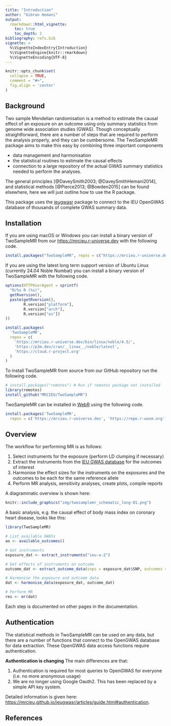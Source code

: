 ```yaml
---
title: "Introduction"
author: "Gibran Hemani"
output:
  rmarkdown::html_vignette:
    toc: true
    toc_depth: 2
bibliography: refs.bib
vignette: >
  %\VignetteIndexEntry{Introduction}
  %\VignetteEngine{knitr::rmarkdown}
  %\VignetteEncoding{UTF-8}
---
```


```r
knitr::opts_chunk$set(
  collapse = TRUE,
  comment = "#>",
  fig.align = 'center'
)
```

## Background

Two sample Mendelian randomisation is a method to estimate the causal effect of an exposure on an outcome using only summary statistics from genome wide association studies (GWAS). Though conceptually straightforward, there are a number of steps that are required to perform the analysis properly, and they can be cumbersome. The TwoSampleMR package aims to make this easy by combining three important components

- data management and harmonisation
- the statistical routines to estimate the causal effects
- connection to a large repository of the actual GWAS summary statistics needed to perform the analyses.

The general principles [@DaveySmith2003; @DaveySmithHemani2014], and statistical methods [@Pierce2013; @Bowden2015] can be found elsewhere, here we will just outline how to use the R package.

This package uses the [ieugwasr](https://github.com/mrcieu/ieugwasr) package to connect to the IEU OpenGWAS database of thousands of complete GWAS summary data.

## Installation

If you are using macOS or Windows you can install a binary version of TwoSampleMR from our <https://mrcieu.r-universe.dev> with the following code.

```r
install.packages("TwoSampleMR", repos = c("https://mrcieu.r-universe.dev", "https://cloud.r-project.org"))
```

If you are using the latest long term support version of Ubuntu Linux (currently 24.04 Noble Numbat) you can install a binary version of TwoSampleMR with the following code.

```r
options(HTTPUserAgent = sprintf(
  "R/%s R (%s)",
  getRversion(),
  paste(getRversion(),
        R.version["platform"],
        R.version["arch"],
        R.version["os"])
))

install.packages(
  'TwoSampleMR',
  repos = c(
    'https://mrcieu.r-universe.dev/bin/linux/noble/4.5/',
    'https://p3m.dev/cran/__linux__/noble/latest',
    'https://cloud.r-project.org'
  )
)
```

To install TwoSampleMR from source from our GitHub repository run the following code.

```r
# install.packages("remotes") # Run if remotes package not installed
library(remotes)
install_github("MRCIEU/TwoSampleMR")
```

TwoSampleMR can be installed in [WebR](https://docs.r-wasm.org/webr/latest/) using the following code.

```r
install.packages('TwoSampleMR',
  repos = c('https://mrcieu.r-universe.dev', 'https://repo.r-wasm.org'))
```

## Overview

The workflow for performing MR is as follows:

1. Select instruments for the exposure (perform LD clumping if necessary)
2. Extract the instruments from the [IEU GWAS database](https://gwas.mrcieu.ac.uk/) for the outcomes of interest
3. Harmonise the effect sizes for the instruments on the exposures and the outcomes to be each for the same reference allele
4. Perform MR analysis, sensitivity analyses, create plots, compile reports

A diagrammatic overview is shown here:

```r
knitr::include_graphics("img/twosamplemr_schematic_long-01.png")
```

A basic analysis, e.g. the causal effect of body mass index on coronary heart disease, looks like this:

```r
library(TwoSampleMR)

# List available GWASs
ao <- available_outcomes()

# Get instruments
exposure_dat <- extract_instruments("ieu-a-2")

# Get effects of instruments on outcome
outcome_dat <- extract_outcome_data(snps = exposure_dat$SNP, outcomes = "ieu-a-7")

# Harmonise the exposure and outcome data
dat <- harmonise_data(exposure_dat, outcome_dat)

# Perform MR
res <- mr(dat)
```

Each step is documented on other pages in the documentation.

## Authentication

The statistical methods in TwoSampleMR can be used on any data, but there are a number of functions that connect to the OpenGWAS database for data extraction. These OpenGWAS data access functions require authentication.

**Authentication is changing** The main differences are that:

1. Authentication is required for most queries to OpenGWAS for everyone (i.e. no more anonymous usage)
2. We are no longer using Google Oauth2. This has been replaced by a simple API key system.

Detailed information is given here: <https://mrcieu.github.io/ieugwasr/articles/guide.html#authentication>. 

## References
